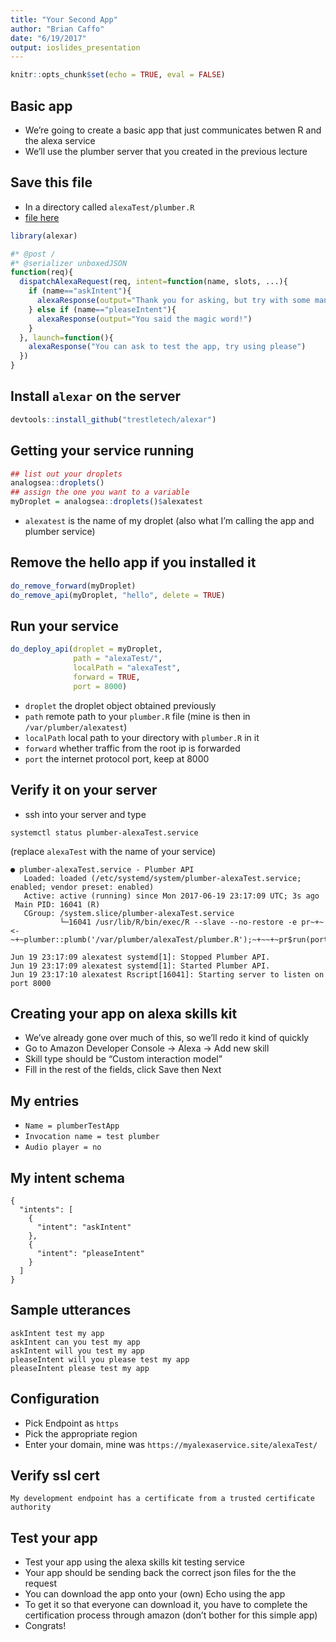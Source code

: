 ```yaml
---
title: "Your Second App"
author: "Brian Caffo"
date: "6/19/2017"
output: ioslides_presentation
---
```


```r
knitr::opts_chunk$set(echo = TRUE, eval = FALSE)
```

## Basic app
- We're going to create a basic app that just communicates
betwen R and the alexa service
- We'll use the plumber server that you created in the previous
lecture


## Save this file 
- In a directory called `alexaTest/plumber.R`
- [file here](https://github.com/bcaffo/alexaai/tree/master/lectures/05_your_2nd_app/alexaTest)

```r
library(alexar)

#* @post /
#* @serializer unboxedJSON
function(req){
  dispatchAlexaRequest(req, intent=function(name, slots, ...){
    if (name=="askIntent"){
      alexaResponse(output="Thank you for asking, but try with some manners!")
    } else if (name=="pleaseIntent"){
      alexaResponse(output="You said the magic word!")
    }
  }, launch=function(){
    alexaResponse("You can ask to test the app, try using please")
  })
}

```


## Install `alexar` on the server

```r
devtools::install_github("trestletech/alexar")
```


## Getting your service running
```r
## list out your droplets
analogsea::droplets()
## assign the one you want to a variable
myDroplet = analogsea::droplets()$alexatest
```
- `alexatest` is the name of my droplet (also what I'm calling the app and plumber service)

## Remove the hello app if you installed it

```r
do_remove_forward(myDroplet)
do_remove_api(myDroplet, "hello", delete = TRUE)
```



## Run your service

```r
do_deploy_api(droplet = myDroplet, 
              path = "alexaTest/",  
              localPath = "alexaTest", 
              forward = TRUE, 
              port = 8000)
```
- `droplet` the droplet object obtained previously
- `path` remote path to your `plumber.R` file (mine is then in `/var/plumber/alexatest`)
- `localPath` local path to your directory with `plumber.R` in it
- `forward` whether traffic from the root ip is forwarded
- `port` the internet protocol port, keep at 8000

## Verify it on your server
- ssh into your server and type
```
systemctl status plumber-alexaTest.service 
```
(replace `alexaTest` with the name of your service)

```
● plumber-alexaTest.service - Plumber API
   Loaded: loaded (/etc/systemd/system/plumber-alexaTest.service; enabled; vendor preset: enabled)
   Active: active (running) since Mon 2017-06-19 23:17:09 UTC; 3s ago
 Main PID: 16041 (R)
   CGroup: /system.slice/plumber-alexaTest.service
           └─16041 /usr/lib/R/bin/exec/R --slave --no-restore -e pr~+~<-~+~plumber::plumb('/var/plumber/alexaTest/plumber.R');~+~~+~pr$run(port=8000)

Jun 19 23:17:09 alexatest systemd[1]: Stopped Plumber API.
Jun 19 23:17:09 alexatest systemd[1]: Started Plumber API.
Jun 19 23:17:10 alexatest Rscript[16041]: Starting server to listen on port 8000
```

## Creating your app on alexa skills kit
- We've already gone over much of this, so we'll redo it kind of quickly
- Go to Amazon Developer Console -> Alexa -> Add new skill
- Skill type should be "Custom interaction model"
- Fill in the rest of the fields, click Save then Next

## My entries
- `Name = plumberTestApp`
- `Invocation name = test plumber`
- `Audio player = no`


## My intent schema

```
{
  "intents": [
    {
      "intent": "askIntent"
    },
    {
      "intent": "pleaseIntent"
    }
  ]
}
```

## Sample utterances
```
askIntent test my app
askIntent can you test my app
askIntent will you test my app
pleaseIntent will you please test my app
pleaseIntent please test my app
```

## Configuration
- Pick Endpoint as `https`
- Pick the appropriate region
- Enter your domain, mine was
`https://myalexaservice.site/alexaTest/`

## Verify ssl cert
`My development endpoint has a certificate from a trusted certificate authority`

## Test your app
- Test your app using the alexa skills kit testing service
- Your app should be sending back the correct json files for the
the request
- You can download the app onto your (own) Echo using the app
- To get it so that everyone can download it, you have to complete
the certification process through amazon (don't bother for this simple app)
- Congrats!


